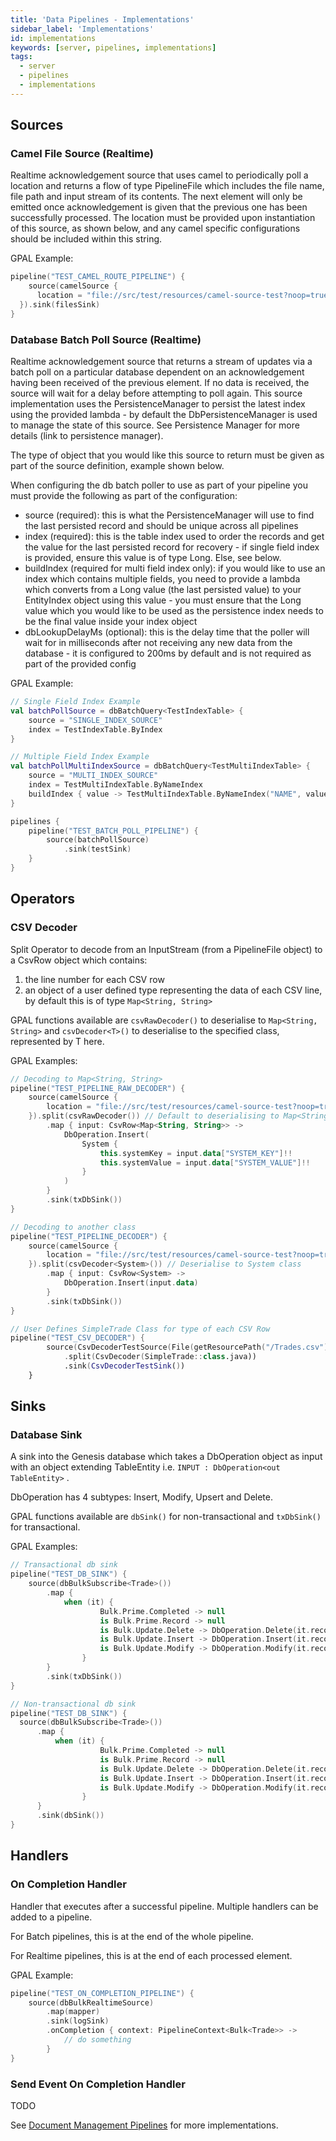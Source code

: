 ```yaml
---
title: 'Data Pipelines - Implementations'
sidebar_label: 'Implementations'
id: implementations
keywords: [server, pipelines, implementations]
tags:
  - server
  - pipelines
  - implementations
---
```


## Sources

### Camel File Source (Realtime)

Realtime acknowledgement source that uses camel to periodically poll a location and returns a flow of type PipelineFile which includes the file name, file path and input stream of its contents.
The next element will only be emitted once acknowledgement is given that the previous one has been successfully processed.
The location must be provided upon instantiation of this source, as shown below, and any camel specific configurations should be included within this string.

GPAL Example:
```kotlin
pipeline("TEST_CAMEL_ROUTE_PIPELINE") {
	source(camelSource {
      location = "file://src/test/resources/camel-source-test?noop=true&idempotent=true"
  }).sink(filesSink)
}
```

### Database Batch Poll Source (Realtime)

Realtime acknowledgement source that returns a stream of updates via a batch poll on a particular database dependent on an acknowledgement having been received of the previous element. If no data is received, the source will wait for a delay before attempting to poll again. This source implementation uses the PersistenceManager to persist the latest index using the provided lambda - by default the DbPersistenceManager is used to manage the state of this source. See Persistence Manager for more details (link to persistence manager).

The type of object that you would like this source to return must be given as part of the source definition, example shown below.

When configuring the db batch poller to use as part of your pipeline you must provide the following as part of the configuration:
- source (required): this is what the PersistenceManager will use to find the last persisted record and should be unique across all pipelines
- index (required): this is the table index used to order the records and get the value for the last persisted record for recovery - if single field index is provided, ensure this value is of type Long. Else, see below.
- buildIndex (required for multi field index only): if you would like to use an index which contains multiple fields, you need to provide a lambda which converts from a Long value (the last persisted value) to your EntityIndex object using this value - you must ensure that the Long value which you would like to be used as the persistence index needs to be the final value inside your index object
- dbLookupDelayMs (optional): this is the delay time that the poller will wait for in milliseconds after not receiving any new data from the database - it is configured to 200ms by default and is not required as part of the provided config

GPAL Example:
```kotlin
// Single Field Index Example
val batchPollSource = dbBatchQuery<TestIndexTable> {
    source = "SINGLE_INDEX_SOURCE"
    index = TestIndexTable.ByIndex
}

// Multiple Field Index Example
val batchPollMultiIndexSource = dbBatchQuery<TestMultiIndexTable> {
    source = "MULTI_INDEX_SOURCE"
    index = TestMultiIndexTable.ByNameIndex
    buildIndex { value -> TestMultiIndexTable.ByNameIndex("NAME", value) }
}

pipelines {
    pipeline("TEST_BATCH_POLL_PIPELINE") {
        source(batchPollSource)
            .sink(testSink)
    }
}
```

## Operators

### CSV Decoder

Split Operator to decode from an InputStream (from a PipelineFile object) to a CsvRow object which contains:

1. the line number for each CSV row
2. an object of a user defined type representing the data of each CSV line, by default this is of type `Map<String, String>`

GPAL functions available are `csvRawDecoder()` to deserialise to `Map<String, String>` and `csvDecoder<T>()` to deserialise to the specified class, represented by T here.

GPAL Examples:
```kotlin
// Decoding to Map<String, String>
pipeline("TEST_PIPELINE_RAW_DECODER") {
    source(camelSource {
        location = "file://src/test/resources/camel-source-test?noop=true&idempotent=true"
    }).split(csvRawDecoder()) // Default to deserialising to Map<String, String>
        .map { input: CsvRow<Map<String, String>> ->
            DbOperation.Insert(
                System {
                    this.systemKey = input.data["SYSTEM_KEY"]!!
                    this.systemValue = input.data["SYSTEM_VALUE"]!!
                }
            )
        }
        .sink(txDbSink())
}

// Decoding to another class
pipeline("TEST_PIPELINE_DECODER") {
    source(camelSource {
        location = "file://src/test/resources/camel-source-test?noop=true&idempotent=true"
    }).split(csvDecoder<System>()) // Deserialise to System class
        .map { input: CsvRow<System> ->
            DbOperation.Insert(input.data)
        }
        .sink(txDbSink())
}

// User Defines SimpleTrade Class for type of each CSV Row
pipeline("TEST_CSV_DECODER") {
        source(CsvDecoderTestSource(File(getResourcePath("/Trades.csv"))))
            .split(CsvDecoder(SimpleTrade::class.java))
            .sink(CsvDecoderTestSink())
    }

```

## Sinks

### Database Sink

A sink into the Genesis database which takes a DbOperation object as input with an object extending TableEntity i.e.  `INPUT : DbOperation<out TableEntity>` .

DbOperation has 4 subtypes: Insert, Modify, Upsert and Delete.

GPAL functions available are `dbSink()` for non-transactional and `txDbSink()` for transactional.

GPAL Examples:

```kotlin
// Transactional db sink
pipeline("TEST_DB_SINK") {
    source(dbBulkSubscribe<Trade>())
        .map {
            when (it) {
                    Bulk.Prime.Completed -> null
                    is Bulk.Prime.Record -> null
                    is Bulk.Update.Delete -> DbOperation.Delete(it.record)
                    is Bulk.Update.Insert -> DbOperation.Insert(it.record)
                    is Bulk.Update.Modify -> DbOperation.Modify(it.record)
                }
        }
        .sink(txDbSink())
}

// Non-transactional db sink
pipeline("TEST_DB_SINK") {
  source(dbBulkSubscribe<Trade>())
      .map {
          when (it) {
                    Bulk.Prime.Completed -> null
                    is Bulk.Prime.Record -> null
                    is Bulk.Update.Delete -> DbOperation.Delete(it.record)
                    is Bulk.Update.Insert -> DbOperation.Insert(it.record)
                    is Bulk.Update.Modify -> DbOperation.Modify(it.record)
                }
      }
      .sink(dbSink())
}
```

## Handlers

### On Completion Handler

Handler that executes after a successful pipeline. Multiple handlers can be added to a pipeline.

For Batch pipelines, this is at the end of the whole pipeline.

For Realtime pipelines, this is at the end of each processed element.

GPAL Example:

```kotlin
pipeline("TEST_ON_COMPLETION_PIPELINE") {
    source(dbBulkRealtimeSource)
        .map(mapper)
        .sink(logSink)
        .onCompletion { context: PipelineContext<Bulk<Trade>> ->
            // do something
        }
}
```

### Send Event On Completion Handler
 TODO

See [Document Management Pipelines](/components/doc-management/doc-management-server/doc-management-pipelines/) for more implementations.
